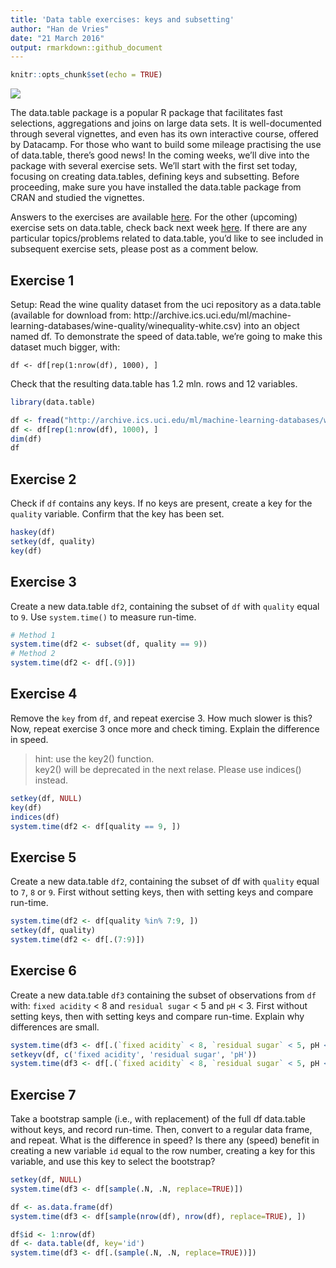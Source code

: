 ```yaml
---
title: 'Data table exercises: keys and subsetting'
author: "Han de Vries"
date: "21 March 2016"
output: rmarkdown::github_document
---
```


```r
knitr::opts_chunk$set(echo = TRUE)
```

![](https://www.r-exercises.com/wp-content/uploads/2016/03/Fotolia_20180554_XS.jpg)

The data.table package is a popular R package that facilitates fast selections, aggregations and joins on large data sets. It is well-documented through several vignettes, and even has its own interactive course, offered by Datacamp. For those who want to build some mileage practising the use of data.table, there’s good news! In the coming weeks, we’ll dive into the package with several exercise sets. We’ll start with the first set today, focusing on creating data.tables, defining keys and subsetting. Before proceeding, make sure you have installed the data.table package from CRAN and studied the vignettes.  

Answers to the exercises are available [here](http://www.r-exercises.com/2016/03/21/data-table-exercises-keys-and-subsetting-solutions/). For the other (upcoming) exercise sets on data.table, check back next week [here](http://www.r-exercises.com/tag/data-table/). If there are any particular topics/problems related to data.table, you’d like to see included in subsequent exercise sets, please post as a comment below.  

## Exercise 1

Setup: Read the wine quality dataset from the uci repository as a data.table (available for download from: http://archive.ics.uci.edu/ml/machine-learning-databases/wine-quality/winequality-white.csv) into an object named df. To demonstrate the speed of data.table, we’re going to make this dataset much bigger, with:  
```
df <- df[rep(1:nrow(df), 1000), ]
```
Check that the resulting data.table has 1.2 mln. rows and 12 variables.  

```r
library(data.table)

df <- fread("http://archive.ics.uci.edu/ml/machine-learning-databases/wine-quality/winequality-white.csv")
df <- df[rep(1:nrow(df), 1000), ]
dim(df)
df
```

## Exercise 2

Check if `df` contains any keys. If no keys are present, create a key for the `quality` variable. Confirm that the key has been set.  

```r
haskey(df)
setkey(df, quality)
key(df)
```

## Exercise 3

Create a new data.table `df2`, containing the subset of `df` with `quality` equal to `9`. Use `system.time()` to measure run-time.  

```r
# Method 1
system.time(df2 <- subset(df, quality == 9))
# Method 2
system.time(df2 <- df[.(9)])
```

## Exercise 4

Remove the `key` from `df`, and repeat exercise 3. How much slower is this? Now, repeat exercise 3 once more and check timing. Explain the difference in speed. 

> hint: use the key2() function.  
> key2() will be deprecated in the next relase. Please use indices() instead.
 
```r
setkey(df, NULL)
key(df)
indices(df) 
system.time(df2 <- df[quality == 9, ])
```

## Exercise 5

Create a new data.table `df2`, containing the subset of df with `quality` equal to `7`, `8` or `9`. First without setting keys, then with setting keys and compare run-time.   
 
```r
system.time(df2 <- df[quality %in% 7:9, ])
setkey(df, quality)
system.time(df2 <- df[.(7:9)])
```

## Exercise 6

Create a new data.table `df3` containing the subset of observations from `df` with:
`fixed acidity` < 8 and `residual sugar` < 5 and `pH` < 3. First without setting keys, then with setting keys and compare run-time. Explain why differences are small.  
 
```r
system.time(df3 <- df[.(`fixed acidity` < 8, `residual sugar` < 5, pH < 3)])
setkeyv(df, c('fixed acidity', 'residual sugar', 'pH'))
system.time(df3 <- df[.(`fixed acidity` < 8, `residual sugar` < 5, pH < 3)])
```

## Exercise 7

Take a bootstrap sample (i.e., with replacement) of the full df data.table without keys, and record run-time. Then, convert to a regular data frame, and repeat. What is the difference in speed? Is there any (speed) benefit in creating a new variable `id` equal to the row number, creating a key for this variable, and use this key to select the bootstrap?  

```r
setkey(df, NULL)
system.time(df3 <- df[sample(.N, .N, replace=TRUE)])

df <- as.data.frame(df)
system.time(df3 <- df[sample(nrow(df), nrow(df), replace=TRUE), ])   

df$id <- 1:nrow(df)
df <- data.table(df, key='id')
system.time(df3 <- df[.(sample(.N, .N, replace=TRUE))]) 
```